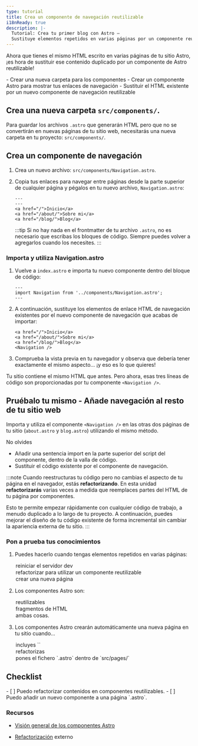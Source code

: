 ```yaml
---
type: tutorial
title: Crea un componente de navegación reutilizable
i18nReady: true
description: |-
  Tutorial: Crea tu primer blog con Astro —
  Sustituye elementos repetidos en varias páginas por un componente reutilizable
---
```




Ahora que tienes el mismo HTML escrito en varias páginas de tu sitio Astro, ¡es hora de sustituir ese contenido duplicado por un componente de Astro reutilizable!

<PreCheck>
  - Crear una nueva carpeta para los componentes
  - Crear un componente Astro para mostrar tus enlaces de navegación
  - Sustituir el HTML existente por un nuevo componente de navegación reutilizable
</PreCheck>

## Crea una nueva carpeta `src/components/`.

Para guardar los archivos `.astro` que generarán HTML pero que no se convertirán en nuevas páginas de tu sitio web, necesitarás una nueva carpeta en tu proyecto: `src/components/`. 


## Crea un componente de navegación

1. Crea un nuevo archivo: `src/components/Navigation.astro`.

2. Copia tus enlaces para navegar entre páginas desde la parte superior de cualquier página y pégalos en tu nuevo archivo, `Navigation.astro`:

    ```astro title="src/components/Navigation.astro" "---"
    ---
    ---
    <a href="/">Inicio</a>
    <a href="/about/">Sobre mi</a>
    <a href="/blog/">Blog</a>
    ```
    :::tip
    Si no hay nada en el frontmatter de tu archivo `.astro`, no es necesario que escribas los bloques de código. Siempre puedes volver a agregarlos cuando los necesites.
    :::

### Importa y utiliza Navigation.astro

1. Vuelve a `index.astro` e importa tu nuevo componente dentro del bloque de código:

    ```astro title="src/pages/index.astro"
    ---
    import Navigation from '../components/Navigation.astro';
    ---
    ```

2. A continuación, sustituye los elementos de enlace HTML de navegación existentes por el nuevo componente de navegación que acabas de importar:

    ```astro title="src/pages/index.astro" del={1-3} ins={4}
    <a href="/">Inicio</a>
    <a href="/about/">Sobre mi</a>
    <a href="/blog/">Blog</a>
    <Navigation />
    ```

3. Comprueba la vista previa en tu navegador y observa que debería tener exactamente el mismo aspecto... ¡y eso es lo que quieres! 

Tu sitio contiene el mismo HTML que antes. Pero ahora, esas tres líneas de código son proporcionadas por tu componente `<Navigation />`. 

<Box icon="puzzle-piece">

## Pruébalo tu mismo - Añade navegación al resto de tu sitio web

Importa y utiliza el componente `<Navigation />` en las otras dos páginas de tu sitio (`about.astro` y `blog.astro`) utilizando el mismo método.

No olvides
- Añadir una sentencia import en la parte superior del script del componente, dentro de la valla de código.
- Sustituir el código existente por el componente de navegación.

</Box>

:::note
Cuando reestructuras tu código pero no cambias el aspecto de tu página en el navegador, estás **refactorizando**. En esta unidad **refactorizarás** varias veces a medida que reemplaces partes del HTML de tu página por componentes. 

Esto te permite empezar rápidamente con cualquier código de trabajo, a menudo duplicado a lo largo de tu proyecto. A continuación, puedes mejorar el diseño de tu código existente de forma incremental sin cambiar la apariencia externa de tu sitio.
:::



<Box icon="check-list">

### Pon a prueba tus conocimientos



1. Puedes hacerlo cuando tengas elementos repetidos en varias páginas:
    <MultipleChoice>
      <Option>
        reiniciar el servidor dev
      </Option>
      <Option isCorrect>
        refactorizar para utilizar un componente reutilizable
      </Option>
      <Option>
        crear una nueva página
      </Option>
    </MultipleChoice>

2. Los componentes Astro son:
    <MultipleChoice>
      <Option>
        reutilizables
      </Option>
      <Option>
        fragmentos de HTML
      </Option>
      <Option isCorrect>
        ambas cosas.
      </Option>
    </MultipleChoice>

3. Los componentes Astro crearán automáticamente una nueva página en tu sitio cuando...
    <MultipleChoice>
      <Option>
        incluyes `<html></html>`
      </Option>
      <Option>
        refactorizas
      </Option>
      <Option isCorrect>
        pones el fichero `.astro` dentro de `src/pages/`
      </Option>
    </MultipleChoice>
</Box>

<Box icon="check-list">

## Checklist

<Checklist>
- [ ] Puedo refactorizar contenidos en componentes reutilizables.
- [ ] Puedo añadir un nuevo componente a una página `.astro`.
</Checklist>

</Box>

### Recursos

- [Visión general de los componentes Astro](/es/core-concepts/astro-components/)

- [Refactorización](https://refactoring.com/) <Badge>externo</Badge>